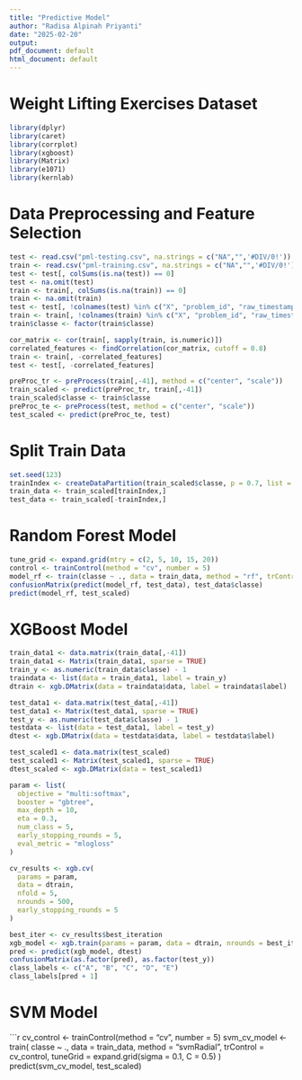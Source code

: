 ```yaml
---
title: "Predictive Model"
author: "Radisa Alpinah Priyanti"
date: "2025-02-20"
output:
pdf_document: default
html_document: default
---
```


# Weight Lifting Exercises Dataset 

```r
library(dplyr)
library(caret)
library(corrplot)
library(xgboost)
library(Matrix)
library(e1071)
library(kernlab)
```

# Data Preprocessing and Feature Selection

```r
test <- read.csv("pml-testing.csv", na.strings = c("NA","",'#DIV/0!'))
train <- read.csv("pml-training.csv", na.strings = c("NA","",'#DIV/0!'))
test <- test[, colSums(is.na(test)) == 0]
test <- na.omit(test)
train <- train[, colSums(is.na(train)) == 0]
train <- na.omit(train)
test <- test[, !colnames(test) %in% c("X", "problem_id", "raw_timestamp_part_1", "raw_timestamp_part_2", "cvtd_timestamp", "new_window", "num_window")]
train <- train[, !colnames(train) %in% c("X", "problem_id", "raw_timestamp_part_1", "raw_timestamp_part_2", "cvtd_timestamp", "new_window", "num_window")]
train$classe <- factor(train$classe)

cor_matrix <- cor(train[, sapply(train, is.numeric)])
correlated_features <- findCorrelation(cor_matrix, cutoff = 0.8)
train <- train[, -correlated_features]
test <- test[, -correlated_features]

preProc_tr <- preProcess(train[,-41], method = c("center", "scale"))
train_scaled <- predict(preProc_tr, train[,-41])
train_scaled$classe <- train$classe
preProc_te <- preProcess(test, method = c("center", "scale"))
test_scaled <- predict(preProc_te, test)
```

# Split Train Data

```r
set.seed(123)
trainIndex <- createDataPartition(train_scaled$classe, p = 0.7, list = FALSE)
train_data <- train_scaled[trainIndex,]
test_data <- train_scaled[-trainIndex,]
```

# Random Forest Model

```r
tune_grid <- expand.grid(mtry = c(2, 5, 10, 15, 20))
control <- trainControl(method = "cv", number = 5)
model_rf <- train(classe ~ ., data = train_data, method = "rf", trControl = control, tuneGrid = tune_grid, ntree = 100)
confusionMatrix(predict(model_rf, test_data), test_data$classe)
predict(model_rf, test_scaled)
```

# XGBoost Model

```r
train_data1 <- data.matrix(train_data[,-41])
train_data1 <- Matrix(train_data1, sparse = TRUE)
train_y <- as.numeric(train_data$classe) - 1
traindata <- list(data = train_data1, label = train_y)
dtrain <- xgb.DMatrix(data = traindata$data, label = traindata$label)

test_data1 <- data.matrix(test_data[,-41])
test_data1 <- Matrix(test_data1, sparse = TRUE)
test_y <- as.numeric(test_data$classe) - 1
testdata <- list(data = test_data1, label = test_y)
dtest <- xgb.DMatrix(data = testdata$data, label = testdata$label)

test_scaled1 <- data.matrix(test_scaled)
test_scaled1 <- Matrix(test_scaled1, sparse = TRUE)
dtest_scaled <- xgb.DMatrix(data = test_scaled1)

param <- list(
  objective = "multi:softmax",
  booster = "gbtree",
  max_depth = 10,
  eta = 0.3,
  num_class = 5,
  early_stopping_rounds = 5,
  eval_metric = "mlogloss"
)

cv_results <- xgb.cv(
  params = param,
  data = dtrain,
  nfold = 5,
  nrounds = 500,
  early_stopping_rounds = 5
)

best_iter <- cv_results$best_iteration
xgb_model <- xgb.train(params = param, data = dtrain, nrounds = best_iter)
pred <- predict(xgb_model, dtest)
confusionMatrix(as.factor(pred), as.factor(test_y))
class_labels <- c("A", "B", "C", "D", "E")
class_labels[pred + 1]
```

# SVM Model

```r
cv_control <- trainControl(method = "cv", number = 5)
svm_cv_model <- train(
  classe ~ ., 
  data = train_data, 
  method = "svmRadial", 
  trControl = cv_control,
  tuneGrid = expand.grid(sigma = 0.1, C = 0.5)
)
predict(svm_cv_model, test_scaled)
